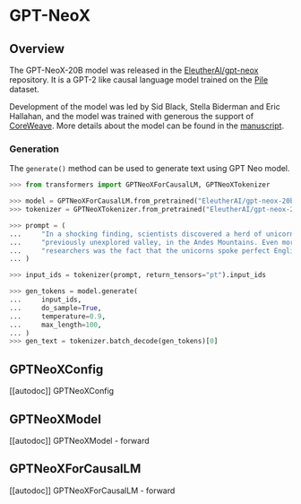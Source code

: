 <!--Copyright 2021 The HuggingFace Team. All rights reserved.

Licensed under the Apache License, Version 2.0 (the "License"); you may not use this file except in compliance with
the License. You may obtain a copy of the License at

http://www.apache.org/licenses/LICENSE-2.0

Unless required by applicable law or agreed to in writing, software distributed under the License is distributed on
an "AS IS" BASIS, WITHOUT WARRANTIES OR CONDITIONS OF ANY KIND, either express or implied. See the License for the
specific language governing permissions and limitations under the License.
-->

# GPT-NeoX

## Overview

The GPT-NeoX-20B model was released in the [EleutherAI/gpt-neox](https://github.com/EleutherAI/gpt-neox) repository.
It is a GPT-2 like causal language model trained on the
[Pile](https://pile.eleuther.ai/) dataset.

Development of the model was led by Sid Black, Stella Biderman and Eric Hallahan, and the model was trained with generous the support of [CoreWeave](https://www.coreweave.com/).
More details about the model can be found in the [manuscript](https://arxiv.org/abs/2204.06745).

### Generation

The `generate()` method can be used to generate text using GPT Neo model.

```python
>>> from transformers import GPTNeoXForCausalLM, GPTNeoXTokenizer

>>> model = GPTNeoXForCausalLM.from_pretrained("EleutherAI/gpt-neox-20b")
>>> tokenizer = GPTNeoXTokenizer.from_pretrained("EleutherAI/gpt-neox-20b")

>>> prompt = (
...     "In a shocking finding, scientists discovered a herd of unicorns living in a remote, "
...     "previously unexplored valley, in the Andes Mountains. Even more surprising to the "
...     "researchers was the fact that the unicorns spoke perfect English."
... )

>>> input_ids = tokenizer(prompt, return_tensors="pt").input_ids

>>> gen_tokens = model.generate(
...     input_ids,
...     do_sample=True,
...     temperature=0.9,
...     max_length=100,
... )
>>> gen_text = tokenizer.batch_decode(gen_tokens)[0]
```

## GPTNeoXConfig

[[autodoc]] GPTNeoXConfig

## GPTNeoXModel

[[autodoc]] GPTNeoXModel
    - forward

## GPTNeoXForCausalLM

[[autodoc]] GPTNeoXForCausalLM
    - forward
